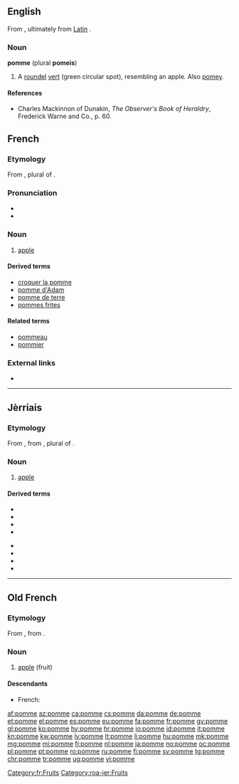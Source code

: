 {{also|pommé}}

==English==
From {{etyl|fr|en}}, ultimately from [[:w:Latin language|Latin]] {{term|poma|lang=la}}.

===Noun===
'''pomme''' (plural '''pomeis''')
# {{context|heraldiccharge|lang=en}} A [[roundel]] [[vert]] (green circular spot), resembling an apple. Also [[pomey]].

====References====
*Charles Mackinnon of Dunakin, ''The Observer's Book of Heraldry'', Frederick Warne and Co., p. 60.

==French==

===Etymology===
From {{etyl|la|fr}} {{term|poma|lang=la}}, plural of {{term|pomum|lang=la}}.

===Pronunciation===
* {{audio|Fr-pomme.ogg|audio|lang=fr}}
* {{IPA|/pɔm/|lang=fr}}

===Noun===
{{fr-noun|f}}

# [[apple]] {{gloss|fruit}}

====Derived terms====
* [[croquer la pomme]]
* [[pomme d'Adam]]
* [[pomme de terre]]
* [[pommes frites]]

====Related terms====
* [[pommeau]]
* [[pommier]]

===External links===
* {{R:TLFi}}

[[Category:fr:Fruits]]

----

==Jèrriais==

===Etymology===
From {{etyl|fro|roa-jer}} {{term|pomme|lang=la}}, from {{etyl|la|roa-jer}} {{term|pōma|lang=la}}, plural of {{term|pōmum||fruit|lang=la}}.

===Noun===
{{roa-jer-noun|f}}

# [[apple]]

====Derived terms====
{{der-top}}
* {{l|roa-jer|pomme à cidre}}
* {{l|roa-jer|pomme dé garde}}
* {{l|roa-jer|pomme dé sapîn}}
* {{l|roa-jer|pomme dé tabl'ye}}
{{der-mid}}
* {{l|roa-jer|pomme dé tchêne}}
* {{l|roa-jer|pomme douoche}}
* {{l|roa-jer|pomme suthe}}
* {{l|roa-jer|pommyi}}
{{der-bottom}}

[[Category:roa-jer:Fruits]]

----

==Old French==

===Etymology===
From {{etyl|la|fro}} {{term|poma|lang=la}}, from {{term|pomum|lang=la}}.

===Noun===
{{fro-noun|f}}

# [[apple]] (fruit)

====Descendants====
* French: {{l|fr|pomme}}

[[af:pomme]]
[[az:pomme]]
[[ca:pomme]]
[[cs:pomme]]
[[da:pomme]]
[[de:pomme]]
[[et:pomme]]
[[el:pomme]]
[[es:pomme]]
[[eu:pomme]]
[[fa:pomme]]
[[fr:pomme]]
[[gv:pomme]]
[[gl:pomme]]
[[ko:pomme]]
[[hy:pomme]]
[[hr:pomme]]
[[io:pomme]]
[[id:pomme]]
[[it:pomme]]
[[kn:pomme]]
[[kw:pomme]]
[[lv:pomme]]
[[lt:pomme]]
[[li:pomme]]
[[hu:pomme]]
[[mk:pomme]]
[[mg:pomme]]
[[mi:pomme]]
[[fj:pomme]]
[[nl:pomme]]
[[ja:pomme]]
[[no:pomme]]
[[oc:pomme]]
[[pl:pomme]]
[[pt:pomme]]
[[ro:pomme]]
[[ru:pomme]]
[[fi:pomme]]
[[sv:pomme]]
[[tg:pomme]]
[[chr:pomme]]
[[tr:pomme]]
[[ug:pomme]]
[[vi:pomme]]